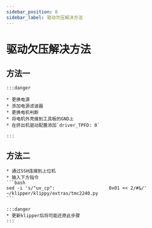 ```yaml
---
sidebar_position: 8
sidebar_label: 驱动欠压解决方法
---
```



# 驱动欠压解决方法

## 方法一

    :::danger

    * 更换电源
    * 添加电源滤波器
    * 更换电机判断
    * 将电机外壳接到工具板的GND上
    * 在挤出机驱动配置添加`driver_TPFD: 0`

    :::

## 方法二
    * 通过SSH连接到上位机
    * 输入下方指令
    ```bash
    sed -i 's/"uv_cp":                    0x01 << 2/#&/' ~/klipper/klippy/extras/tmc2240.py
    ```

    :::danger
    * 更新klipper后将可能还原此步骤
    :::